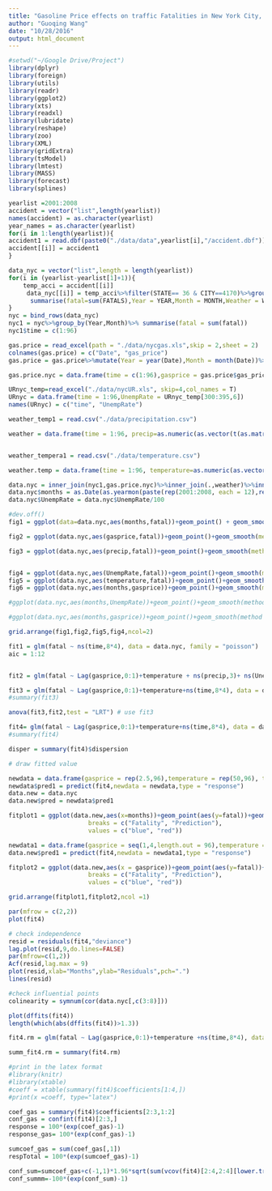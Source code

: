 ```yaml
---
title: "Gasoline Price effects on traffic Fatalities in New York City, 2001-2008"
author: "Guoqing Wang"
date: "10/28/2016"
output: html_document
---
```


```r
#setwd("~/Google Drive/Project")
library(dplyr)
library(foreign)
library(utils)
library(readr)
library(ggplot2)
library(xts)
library(readxl)
library(lubridate)
library(reshape)
library(zoo)
library(XML)
library(gridExtra)
library(tsModel)
library(lmtest)
library(MASS)
library(forecast)
library(splines)
```

```r
yearlist =2001:2008
accident = vector("list",length(yearlist))
names(accident) = as.character(yearlist)
year_names = as.character(yearlist)
for(i in 1:length(yearlist)){
accident1 = read.dbf(paste0("./data/data",yearlist[i],"/accident.dbf"))
accident[[i]] = accident1
}

data_nyc = vector("list",length = length(yearlist))
for(i in (yearlist-yearlist[1]+1)){
    temp_acci = accident[[i]]
     data_nyc[[i]] = temp_acci%>%filter(STATE== 36 & CITY==4170)%>%group_by(ST_CASE)%>%
      summarise(fatal=sum(FATALS),Year = YEAR,Month = MONTH,Weather = WEATHER)
}
nyc = bind_rows(data_nyc)
nyc1 = nyc%>%group_by(Year,Month)%>% summarise(fatal = sum(fatal))
nyc1$time = c(1:96)
```


```r

gas.price = read_excel(path = "./data/nycgas.xls",skip = 2,sheet = 2)
colnames(gas.price) = c("Date", "gas_price")
gas.price = gas.price%>%mutate(Year = year(Date),Month = month(Date))%>%filter(Year>2000&Year<2009)%>% group_by(Year,Month)%>% summarise(gas_price)

gas.price.nyc = data.frame(time = c(1:96),gasprice = gas.price$gas_price)

URnyc_temp=read_excel("./data/nycUR.xls", skip=4,col_names = T)
URnyc = data.frame(time = 1:96,UnempRate = URnyc_temp[300:395,6])
names(URnyc) = c("time", "UnempRate")
```

```r
weather_temp1 = read.csv("./data/precipitation.csv")

weather = data.frame(time = 1:96, precip=as.numeric(as.vector(t(as.matrix(weather_temp1[,-1])))))


weather_tempera1 = read.csv("./data/temperature.csv")

weather.temp = data.frame(time = 1:96, temperature=as.numeric(as.vector(t(as.matrix(weather_tempera1[,-1])))))

data.nyc = inner_join(nyc1,gas.price.nyc)%>%inner_join(.,weather)%>%inner_join(.,URnyc)%>%inner_join(., weather.temp)
data.nyc$months = as.Date(as.yearmon(paste(rep(2001:2008, each = 12),rep(1:12,8),sep = "-")))
data.nyc$UnempRate = data.nyc$UnempRate/100
```



```r
#dev.off()
fig1 = ggplot(data=data.nyc,aes(months,fatal))+geom_point() + geom_smooth(method = 'glm',formula = y~ns(x,8*4),method.args = list(family = poisson))+ylab("Fatality")+xlab("Month")+ggtitle("(a) Fatality Vs. Time")

fig2 = ggplot(data.nyc,aes(gasprice,fatal))+geom_point()+geom_smooth(method = 'glm',formula = y~ns(x,1),method.args = list(family = poisson))+ylab("Fatality")+xlab("Gasoline Price ($)")+ggtitle("(b) Fatality Vs. Gasoline Price")

fig3 = ggplot(data.nyc,aes(precip,fatal))+geom_point()+geom_smooth(method = 'glm',formula = y~ns(x,3),method.args = list(family = poisson))+ylab("Fatality")+xlab("Precipitation (mm)")+ggtitle("(c) Fatality Vs. Precipitation")


fig4 = ggplot(data.nyc,aes(UnempRate,fatal))+geom_point()+geom_smooth(method = 'glm',formula = y~ns(x,3),method.args = list(family = poisson))+ylab("Fatality")+xlab("Unemployment Rate (%)")+ggtitle("(c) Fatality Vs. Unemployment Rate")
fig5 = ggplot(data.nyc,aes(temperature,fatal))+geom_point()+geom_smooth(method = 'glm',formula = y~ns(x,3),method.args = list(family = poisson))+ylab("Fatality")+xlab("Temperature (F)")+ggtitle("(d) Fatality Vs. Temperature")
fig6 = ggplot(data.nyc,aes(months,gasprice))+geom_point()+geom_smooth(method = 'glm',formula = y~ns(x,8*3),method.args = list(family = poisson))+ylab("gasprice")+xlab("Months")

#ggplot(data.nyc,aes(months,UnempRate))+geom_point()+geom_smooth(method = 'glm',formula = y~ns(x,5),method.args = list(family = poisson))+ylab("gasprice")+xlab("Months")

#ggplot(data.nyc,aes(months,gasprice))+geom_point()+geom_smooth(method = 'glm',formula = y~ns(x,5),method.args = list(family = poisson))+ylab("gasprice")+xlab("Months")

grid.arrange(fig1,fig2,fig5,fig4,ncol=2)
```


```r

fit1 = glm(fatal ~ ns(time,8*4), data = data.nyc, family = "poisson")
aic = 1:12


fit2 = glm(fatal ~ Lag(gasprice,0:1)+temperature + ns(precip,3)+ ns(UnempRate,3)+ns(time,8*4), data = data.nyc, family = "poisson")

fit3 = glm(fatal ~ Lag(gasprice,0:1)+temperature+ns(time,8*4), data = data.nyc, family = "poisson")
#summary(fit3)

anova(fit3,fit2,test = "LRT") # use fit3

fit4= glm(fatal ~ Lag(gasprice,0:1)+temperature+ns(time,8*4), data = data.nyc, family = "quasipoisson")
#summary(fit4)

disper = summary(fit4)$dispersion
```

```r
# draw fitted value

newdata = data.frame(gasprice = rep(2.5,96),temperature = rep(50,96), time = 1:96)
newdata$pred1 = predict(fit4,newdata = newdata,type = "response")
data.new = data.nyc
data.new$pred = newdata$pred1

fitplot1 = ggplot(data.new,aes(x=months))+geom_point(aes(y=fatal))+geom_smooth(aes(y = fatal, colour = "Fatality"),method = 'glm',formula = y~ns(x,8*4),method.args = list(family = poisson))+geom_line(aes(y=pred,colour= "Prediction"))+ylab("Fatality")+xlab("Month")+ggtitle("(a) Fitted Fatality Vs. Time")+scale_colour_manual("", 
                      breaks = c("Fatality", "Prediction"),
                      values = c("blue", "red"))

newdata1 = data.frame(gasprice = seq(1,4,length.out = 96),temperature = rep(67,96), time = 40)
data.new$pred1 = predict(fit4,newdata = newdata1,type = "response")

fitplot2 = ggplot(data.new,aes(x = gasprice))+geom_point(aes(y=fatal))+geom_smooth(aes(y=fatal,colour= "Fatality"),method = 'glm',formula = y~ns(x,3),method.args = list(family = poisson))+geom_smooth(aes(y=pred1,colour= "Prediction"))+ylab("Fatality")+xlab("Gasoline Price")+ggtitle("(b) Fitted Fatality Vs. Price")+scale_colour_manual("", 
                      breaks = c("Fatality", "Prediction"),
                      values = c("blue", "red"))

grid.arrange(fitplot1,fitplot2,ncol =1)

par(mfrow = c(2,2))
plot(fit4)

# check independence
resid = residuals(fit4,"deviance")
lag.plot(resid,9,do.lines=FALSE)
par(mfrow=c(1,2))
Acf(resid,lag.max = 9)
plot(resid,xlab="Months",ylab="Residuals",pch=".")
lines(resid)

#check influential points
colinearity = symnum(cor(data.nyc[,c(3:8)]))

plot(dffits(fit4))
length(which(abs(dffits(fit4))>1.3))

fit4.rm = glm(fatal ~ Lag(gasprice,0:1)+temperature +ns(time,8*4), data = data.nyc[which(abs(dffits(fit4))<=1.3),], family = "quasipoisson")

summ_fit4.rm = summary(fit4.rm)

#print in the latex format
#library(knitr)
#library(xtable)
#coeff = xtable(summary(fit4)$coefficients[1:4,])
#print(x =coeff, type="latex")

coef_gas = summary(fit4)$coefficients[2:3,1:2]
conf_gas = confint(fit4)[2:3,]
response = 100*(exp(coef_gas)-1)
response_gas= 100*(exp(conf_gas)-1)

sumcoef_gas = sum(coef_gas[,1])
respTotal = 100*(exp(sumcoef_gas)-1)

conf_sum=sumcoef_gas+c(-1,1)*1.96*sqrt(sum(vcov(fit4)[2:4,2:4][lower.tri(vcov(fit4)[2:4,2:4])==F]))
conf_summm=-100*(exp(conf_sum)-1)
```


